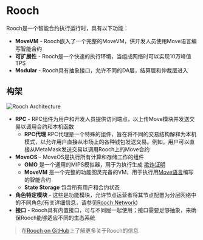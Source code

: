 # Rooch

Rooch是一个智能合约执行运行时，具有以下功能：

- **MoveVM** - Rooch嵌入了一个完整的MoveVM，供开发人员使用Move语言编写智能合约
- **可扩展性** - Rooch是一个快速的执行环境，当组成网络时可以实现10万峰值TPS
- **Modular** - Rooch具有抽象接口，允许不同的DA层，结算层和仲裁层进入

## 构架


<Image
  src="/docs/rooch-architecture.png"
  alt="Rooch Architecture"
  width={600}
  height={600}
  class="mx-auto my-2"
/>

- **RPC** - RPC组件为用户和开发人员提供访问端点，以上传Move模块并发送交易以调用合约和本机函数
  - **RPC代理** RPC代理是一个特殊的组件，旨在将不同的交易结构解释为本机模式，以允许用户直接从市场上的各种钱包发送交易。例如，用户可以直接从MetaMask发送交易以调用Rooch上的Move合约
- **MoveOS** - MoveOS是执行所有计算和存储工作的组件
  - **OMO** 是一个通用的MIPS模拟器，用于为执行生成 [欺诈证明](/docs/fraud-proof)
  - **MoveVM** 是一个完整的功能图灵完备的VM，用于执行用[Move语言](/docs/move-language)编写的智能合约
  - **State Storage** 包含所有用户和合约状态
- **角色特定模块** - 这些是功能模块，允许节点运营者将其节点配置为分层网络中的不同角色(有关详细信息，请参见[Rooch Network](/docs/rooch-network))
- **接口** - Rooch具有内置接口，可与不同层一起使用；接口需要足够抽象，来确保Rooch能够适应不同的生态系统

> 在[Rooch on GitHub](https://github.com/rooch-network/rooch)上了解更多关于Rooch的信息
